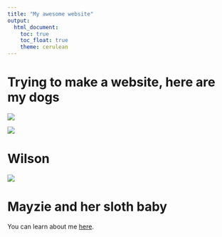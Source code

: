```yaml
---
title: "My awesome website"
output: 
  html_document:
    toc: true
    toc_float: true
    theme: cerulean
---
```


# Trying to make a website, here are my dogs

![](https://media.giphy.com/media/drXGoW1iudhKw/giphy.gif)

![](Wilson.jpg)

# Wilson


![](Mayzie.jpeg)

# Mayzie and her sloth baby

You can learn about me [here](about.html).